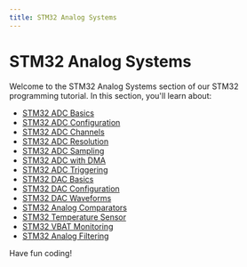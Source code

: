 ```yaml
---
title: STM32 Analog Systems
---
```


# STM32 Analog Systems

Welcome to the STM32 Analog Systems section of our STM32 programming tutorial. In this section, you'll learn about:

- [STM32 ADC Basics](./0-stm32-adc-basics.mdx)
- [STM32 ADC Configuration](./1-stm32-adc-configuration.mdx)
- [STM32 ADC Channels](./2-stm32-adc-channels.mdx)
- [STM32 ADC Resolution](./3-stm32-adc-resolution.mdx)
- [STM32 ADC Sampling](./4-stm32-adc-sampling.mdx)
- [STM32 ADC with DMA](./5-stm32-adc-dma.mdx)
- [STM32 ADC Triggering](./6-stm32-adc-triggering.mdx)
- [STM32 DAC Basics](./7-stm32-dac-basics.mdx)
- [STM32 DAC Configuration](./8-stm32-dac-configuration.mdx)
- [STM32 DAC Waveforms](./9-stm32-dac-waveforms.mdx)
- [STM32 Analog Comparators](./10-stm32-analog-comparators.mdx)
- [STM32 Temperature Sensor](./11-stm32-temperature-sensor.mdx)
- [STM32 VBAT Monitoring](./12-stm32-vbat-monitoring.mdx)
- [STM32 Analog Filtering](./13-stm32-analog-filtering.mdx)

Have fun coding!
